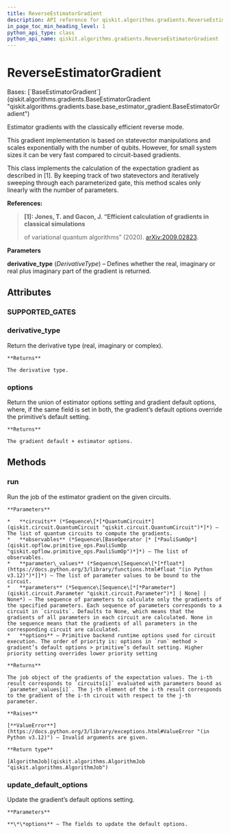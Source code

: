 ```yaml
---
title: ReverseEstimatorGradient
description: API reference for qiskit.algorithms.gradients.ReverseEstimatorGradient
in_page_toc_min_heading_level: 1
python_api_type: class
python_api_name: qiskit.algorithms.gradients.ReverseEstimatorGradient
---
```


# ReverseEstimatorGradient

<Class id="qiskit.algorithms.gradients.ReverseEstimatorGradient" github="https://github.com/qiskit/qiskit/tree/stable/0.45/qiskit/algorithms/gradients/reverse/reverse_gradient.py" signature="qiskit.algorithms.gradients.ReverseEstimatorGradient(derivative_type=DerivativeType.REAL)">
  Bases: [`BaseEstimatorGradient`](qiskit.algorithms.gradients.BaseEstimatorGradient "qiskit.algorithms.gradients.base.base_estimator_gradient.BaseEstimatorGradient")

  Estimator gradients with the classically efficient reverse mode.

  <Admonition title="Note" type="note">
    This gradient implementation is based on statevector manipulations and scales exponentially with the number of qubits. However, for small system sizes it can be very fast compared to circuit-based gradients.
  </Admonition>

  This class implements the calculation of the expectation gradient as described in \[1]. By keeping track of two statevectors and iteratively sweeping through each parameterized gate, this method scales only linearly with the number of parameters.

  **References:**

  > **\[1]: Jones, T. and Gacon, J. “Efficient calculation of gradients in classical simulations**
  >
  > of variational quantum algorithms” (2020). [arXiv:2009.02823](https://arxiv.org/abs/2009.02823).

  **Parameters**

  **derivative\_type** (*DerivativeType*) – Defines whether the real, imaginary or real plus imaginary part of the gradient is returned.

  ## Attributes

  ### SUPPORTED\_GATES

  <Attribute id="qiskit.algorithms.gradients.ReverseEstimatorGradient.SUPPORTED_GATES" name="SUPPORTED_GATES" attributeValue="= ['rx', 'ry', 'rz', 'cp', 'crx', 'cry', 'crz']" />

  ### derivative\_type

  <Attribute id="qiskit.algorithms.gradients.ReverseEstimatorGradient.derivative_type" name="derivative_type">
    Return the derivative type (real, imaginary or complex).

    **Returns**

    The derivative type.
  </Attribute>

  ### options

  <Attribute id="qiskit.algorithms.gradients.ReverseEstimatorGradient.options" name="options">
    Return the union of estimator options setting and gradient default options, where, if the same field is set in both, the gradient’s default options override the primitive’s default setting.

    **Returns**

    The gradient default + estimator options.
  </Attribute>

  ## Methods

  ### run

  <Function id="qiskit.algorithms.gradients.ReverseEstimatorGradient.run" name="run" signature="run(circuits, observables, parameter_values, parameters=None, **options)">
    Run the job of the estimator gradient on the given circuits.

    **Parameters**

    *   **circuits** (*Sequence\[*[*QuantumCircuit*](qiskit.circuit.QuantumCircuit "qiskit.circuit.QuantumCircuit")*]*) – The list of quantum circuits to compute the gradients.
    *   **observables** (*Sequence\[BaseOperator |* [*PauliSumOp*](qiskit.opflow.primitive_ops.PauliSumOp "qiskit.opflow.primitive_ops.PauliSumOp")*]*) – The list of observables.
    *   **parameter\_values** (*Sequence\[Sequence\[*[*float*](https://docs.python.org/3/library/functions.html#float "(in Python v3.12)")*]]*) – The list of parameter values to be bound to the circuit.
    *   **parameters** (*Sequence\[Sequence\[*[*Parameter*](qiskit.circuit.Parameter "qiskit.circuit.Parameter")*] | None] | None*) – The sequence of parameters to calculate only the gradients of the specified parameters. Each sequence of parameters corresponds to a circuit in `circuits`. Defaults to None, which means that the gradients of all parameters in each circuit are calculated. None in the sequence means that the gradients of all parameters in the corresponding circuit are calculated.
    *   **options** – Primitive backend runtime options used for circuit execution. The order of priority is: options in `run` method > gradient’s default options > primitive’s default setting. Higher priority setting overrides lower priority setting

    **Returns**

    The job object of the gradients of the expectation values. The i-th result corresponds to `circuits[i]` evaluated with parameters bound as `parameter_values[i]`. The j-th element of the i-th result corresponds to the gradient of the i-th circuit with respect to the j-th parameter.

    **Raises**

    [**ValueError**](https://docs.python.org/3/library/exceptions.html#ValueError "(in Python v3.12)") – Invalid arguments are given.

    **Return type**

    [AlgorithmJob](qiskit.algorithms.AlgorithmJob "qiskit.algorithms.AlgorithmJob")
  </Function>

  ### update\_default\_options

  <Function id="qiskit.algorithms.gradients.ReverseEstimatorGradient.update_default_options" name="update_default_options" signature="update_default_options(**options)">
    Update the gradient’s default options setting.

    **Parameters**

    **\*\*options** – The fields to update the default options.
  </Function>
</Class>

